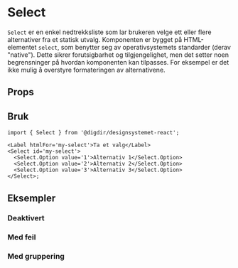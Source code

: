 
<Meta of={SelectStories} />

# Select

`Select` er en enkel nedtrekksliste som lar brukeren velge ett eller flere alternativer fra et statisk utvalg.
Komponenten er bygget på HTML-elementet `select`, som benytter seg av operativsystemets standarder (derav "native").
Dette sikrer forutsigbarhet og tilgjengelighet, men det setter noen begrensninger på hvordan komponenten kan tilpasses.
For eksempel er det ikke mulig å overstyre formateringen av alternativene.

## Props

<Primary />
<Controls />

## Bruk

```tsx
import { Select } from '@digdir/designsystemet-react';

<Label htmlFor='my-select'>Ta et valg</Label>
<Select id='my-select'>
  <Select.Option value='1'>Alternativ 1</Select.Option>
  <Select.Option value='2'>Alternativ 2</Select.Option>
  <Select.Option value='3'>Alternativ 3</Select.Option>
</Select>;
```

## Eksempler

### Deaktivert

<Canvas of={SelectStories.Disabled} />

### Med feil

<Canvas of={SelectStories.WithError} />

### Med gruppering

<Canvas of={SelectStories.WithOptgroup} />
